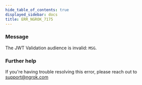 ```yaml
---
hide_table_of_contents: true
displayed_sidebar: docs
title: ERR_NGROK_7175
---
```


### Message

The JWT Validation audience is invalid: `MSG`.

### Further help

If you're having trouble resolving this error, please reach out to [support@ngrok.com](mailto:support@ngrok.com?subject=Help%20with%20ERR_NGROK_7175)
